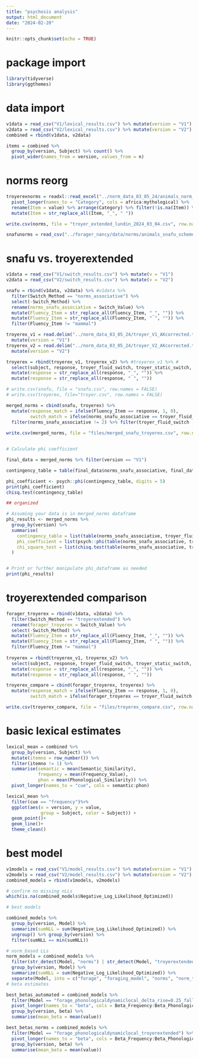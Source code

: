```yaml
---
title: "psychosis analysis"
output: html_document
date: "2024-02-20"
---
```


```r
knitr::opts_chunk$set(echo = TRUE)
```
# package import

```r
library(tidyverse)
library(ggthemes)
```

# data import

```r
v1data = read_csv("V1/lexical_results.csv") %>% mutate(version = "V1")
v2data = read_csv("V2/lexical_results.csv") %>% mutate(version = "V2")
combined = rbind(v1data, v2data)

items = combined %>% 
  group_by(version, Subject) %>% count() %>%
  pivot_wider(names_from = version, values_from = n)
```

# norms reorg

```r
troyerexnorms = readxl::read_excel("../norm_data_03_05_24/animals_norm_table_20240304.xlsx") %>%
  pivot_longer(names_to = "Category", cols = africa:mythological) %>%
  rename(Item = value) %>% arrange(Category) %>% filter(!is.na(Item)) %>%
  mutate(Item = str_replace_all(Item, "_", " "))

write.csv(norms, file = "troyer_extended_lundin_2024_03_04.csv", row.names = FALSE)

snafunorms = read_csv("../forager_nancy/data/norms/animals_snafu_scheme_vocab.csv")

```


# snafu vs. troyerextended

```r
v1data = read_csv("V1/switch_results.csv") %>% mutate(v = "V1")
v2data = read_csv("V2/switch_results.csv") %>% mutate(v = "V2")

snafu = rbind(v1data, v2data) %>% #v1data %>% 
  filter(Switch_Method == "norms_associative") %>%
  select(-Switch_Method) %>%
  rename(norms_snafu_associative = Switch_Value) %>%
  mutate(Fluency_Item = str_replace_all(Fluency_Item, "_", "")) %>%
  mutate(Fluency_Item = str_replace_all(Fluency_Item, " ", "")) %>%
  filter(Fluency_Item != "mammal")

troyerex_v1 = read.delim("../norm_data_03_05_24/troyer_V1_AKcorrected.txt")%>% 
  mutate(version = "V1")
troyerex_v2 = read.delim("../norm_data_03_05_24/troyer_V2_AKcorrected.txt")%>% 
  mutate(version = "V2")

troyerex = rbind(troyerex_v1, troyerex_v2) %>% #troyerex_v1 %>% #
  select(subject, response, troyer_fluid_switch, troyer_static_switch, version) %>%
  mutate(response = str_replace_all(response, "_", "")) %>%
  mutate(response = str_replace_all(response, " ", ""))

# write.csv(snafu, file = "snafu.csv", row.names = FALSE)
# write.csv(troyerex, file="troyer.csv", row.names = FALSE)

merged_norms = cbind(snafu, troyerex) %>% 
  mutate(response_match = ifelse(Fluency_Item == response, 1, 0),
         switch_match = ifelse(norms_snafu_associative == troyer_fluid_switch, 1,0)) %>%
  filter(norms_snafu_associative != 2) %>% filter(troyer_fluid_switch !=2)
  
write.csv(merged_norms, file = "files/merged_snafu_troyerex.csv", row.names = FALSE)


# Calculate phi coefficient

final_data = merged_norms %>% filter(version == "V1")

contingency_table = table(final_data$norms_snafu_associative, final_data$troyer_fluid_switch)

phi_coefficient <- psych::phi(contingency_table, digits = 5)
print(phi_coefficient)
chisq.test(contingency_table)

## organized

# Assuming your data is in merged_norms dataframe
phi_results <- merged_norms %>%
  group_by(version) %>%
  summarise(
    contingency_table = list(table(norms_snafu_associative, troyer_fluid_switch)),
    phi_coefficient = list(psych::phi(table(norms_snafu_associative, troyer_fluid_switch), digits = 5)),
    chi_square_test = list(chisq.test(table(norms_snafu_associative, troyer_fluid_switch)))
  )


# Print or further manipulate phi_dataframe as needed
print(phi_results)
```

# troyerextended comparison

```r
forager_troyerex = rbind(v1data, v2data) %>% 
  filter(Switch_Method == "troyerextended") %>% 
  rename(forager_troyerex = Switch_Value) %>%
  select(-Switch_Method) %>%
  mutate(Fluency_Item = str_replace_all(Fluency_Item, "_", "")) %>%
  mutate(Fluency_Item = str_replace_all(Fluency_Item, " ", "")) %>%
  filter(Fluency_Item != "mammal")
  
troyerex = rbind(troyerex_v1, troyerex_v2) %>% 
  select(subject, response, troyer_fluid_switch, troyer_static_switch, version) %>%
  mutate(response = str_replace_all(response, "_", "")) %>%
  mutate(response = str_replace_all(response, " ", ""))

troyerex_compare = cbind(forager_troyerex, troyerex) %>%
  mutate(response_match = ifelse(Fluency_Item == response, 1, 0),
         switch_match = ifelse(forager_troyerex == troyer_fluid_switch, 1,0))

write.csv(troyerex_compare, file = "files/troyerex_compare.csv", row.names = FALSE)
```





# basic lexical estimates

```r
lexical_mean = combined %>% 
  group_by(version, Subject) %>%
  mutate(itemno = row_number()) %>%
  filter(itemno != 1) %>%
  summarise(semantic = mean(Semantic_Similarity),
            frequency = mean(Frequency_Value),
            phon = mean(Phonological_Similarity)) %>%
  pivot_longer(names_to = "cue", cols = semantic:phon)

lexical_mean %>% 
  filter(cue == "frequency")%>%
  ggplot(aes(x = version, y = value, 
             group = Subject, color = Subject)) +
  geom_point()+
  geom_line()+
  theme_clean()
```

# best model

```r
v1models = read_csv("V1/model_results.csv") %>% mutate(version = "V1")
v2models = read_csv("V2/model_results.csv") %>% mutate(version = "V2")
combined_models = rbind(v1models, v2models)

# confirm no missing nLLs
which(is.na(combined_models$Negative_Log_Likelihood_Optimized))

# best models

combined_models %>% 
  group_by(version, Model) %>%
  summarize(sumNLL = sum(Negative_Log_Likelihood_Optimized)) %>%
  ungroup() %>% group_by(version) %>%
  filter(sumNLL == min(sumNLL))

# norm_based LLs
norm_models = combined_models %>% 
  filter(str_detect(Model, "norms") | str_detect(Model, "troyerextended")) %>%
  group_by(version, Model) %>%
  summarize(sumNLL = sum(Negative_Log_Likelihood_Optimized)) %>%
  separate(Model, into = c("forage", "foraging_model", "norms", "norm_type"))
# beta estimates

best_betas_automated = combined_models %>% 
  filter(Model == "forage_phonologicaldynamiclocal_delta_rise=0.25_fall=1.0") %>%
  pivot_longer(names_to = "beta", cols = Beta_Frequency:Beta_Phonological) %>%
  group_by(version, beta) %>%
  summarise(mean_beta = mean(value))

best_betas_norms = combined_models %>% 
  filter(Model == "forage_phonologicaldynamiclocal_troyerextended") %>%
  pivot_longer(names_to = "beta", cols = Beta_Frequency:Beta_Phonological) %>%
  group_by(version, beta) %>%
  summarise(mean_beta = mean(value))


```

